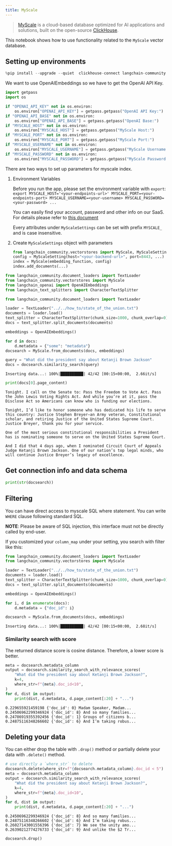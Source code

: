 ```yaml
---
title: MyScale
---
```


>[MyScale](https://docs.myscale.com/en/overview/) is a cloud-based database optimized for AI applications and solutions, built on the open-source [ClickHouse](https://github.com/ClickHouse/ClickHouse).

This notebook shows how to use functionality related to the `MyScale` vector database.

## Setting up environments


```python
%pip install --upgrade --quiet  clickhouse-connect langchain-community
```

We want to use OpenAIEmbeddings so we have to get the OpenAI API Key.


```python
import getpass
import os

if "OPENAI_API_KEY" not in os.environ:
    os.environ["OPENAI_API_KEY"] = getpass.getpass("OpenAI API Key:")
if "OPENAI_API_BASE" not in os.environ:
    os.environ["OPENAI_API_BASE"] = getpass.getpass("OpenAI Base:")
if "MYSCALE_HOST" not in os.environ:
    os.environ["MYSCALE_HOST"] = getpass.getpass("MyScale Host:")
if "MYSCALE_PORT" not in os.environ:
    os.environ["MYSCALE_PORT"] = getpass.getpass("MyScale Port:")
if "MYSCALE_USERNAME" not in os.environ:
    os.environ["MYSCALE_USERNAME"] = getpass.getpass("MyScale Username:")
if "MYSCALE_PASSWORD" not in os.environ:
    os.environ["MYSCALE_PASSWORD"] = getpass.getpass("MyScale Password:")
```

There are two ways to set up parameters for myscale index.

1. Environment Variables

    Before you run the app, please set the environment variable with `export`:
        `export MYSCALE_HOST='<your-endpoints-url>' MYSCALE_PORT=<your-endpoints-port> MYSCALE_USERNAME=<your-username> MYSCALE_PASSWORD=<your-password> ...`

    You can easily find your account, password and other info on our SaaS. For details please refer to [this document](https://docs.myscale.com/en/cluster-management/)

    Every attributes under `MyScaleSettings` can be set with prefix `MYSCALE_` and is case insensitive.

2. Create `MyScaleSettings` object with parameters


    ```python
    from langchain_community.vectorstores import MyScale, MyScaleSettings
    config = MyScaleSetting(host="<your-backend-url>", port=8443, ...)
    index = MyScale(embedding_function, config)
    index.add_documents(...)
    ```


```python
from langchain_community.document_loaders import TextLoader
from langchain_community.vectorstores import MyScale
from langchain_openai import OpenAIEmbeddings
from langchain_text_splitters import CharacterTextSplitter
```
```python
from langchain_community.document_loaders import TextLoader

loader = TextLoader("../../how_to/state_of_the_union.txt")
documents = loader.load()
text_splitter = CharacterTextSplitter(chunk_size=1000, chunk_overlap=0)
docs = text_splitter.split_documents(documents)

embeddings = OpenAIEmbeddings()
```


```python
for d in docs:
    d.metadata = {"some": "metadata"}
docsearch = MyScale.from_documents(docs, embeddings)

query = "What did the president say about Ketanji Brown Jackson"
docs = docsearch.similarity_search(query)
```
```output
Inserting data...: 100%|██████████| 42/42 [00:15<00:00,  2.66it/s]
```

```python
print(docs[0].page_content)
```
```output
Tonight. I call on the Senate to: Pass the Freedom to Vote Act. Pass the John Lewis Voting Rights Act. And while you’re at it, pass the Disclose Act so Americans can know who is funding our elections.

Tonight, I’d like to honor someone who has dedicated his life to serve this country: Justice Stephen Breyer—an Army veteran, Constitutional scholar, and retiring Justice of the United States Supreme Court. Justice Breyer, thank you for your service.

One of the most serious constitutional responsibilities a President has is nominating someone to serve on the United States Supreme Court.

And I did that 4 days ago, when I nominated Circuit Court of Appeals Judge Ketanji Brown Jackson. One of our nation’s top legal minds, who will continue Justice Breyer’s legacy of excellence.
```
## Get connection info and data schema


```python
print(str(docsearch))
```

## Filtering

You can have direct access to myscale SQL where statement. You can write `WHERE` clause following standard SQL.

**NOTE**: Please be aware of SQL injection, this interface must not be directly called by end-user.

If you customized your `column_map` under your setting, you search with filter like this:


```python
from langchain_community.document_loaders import TextLoader
from langchain_community.vectorstores import MyScale

loader = TextLoader("../../how_to/state_of_the_union.txt")
documents = loader.load()
text_splitter = CharacterTextSplitter(chunk_size=1000, chunk_overlap=0)
docs = text_splitter.split_documents(documents)

embeddings = OpenAIEmbeddings()

for i, d in enumerate(docs):
    d.metadata = {"doc_id": i}

docsearch = MyScale.from_documents(docs, embeddings)
```
```output
Inserting data...: 100%|██████████| 42/42 [00:15<00:00,  2.68it/s]
```
### Similarity search with score

The returned distance score is cosine distance. Therefore, a lower score is better.


```python
meta = docsearch.metadata_column
output = docsearch.similarity_search_with_relevance_scores(
    "What did the president say about Ketanji Brown Jackson?",
    k=4,
    where_str=f"{meta}.doc_id<10",
)
for d, dist in output:
    print(dist, d.metadata, d.page_content[:20] + "...")
```
```output
0.229655921459198 {'doc_id': 0} Madam Speaker, Madam...
0.24506962299346924 {'doc_id': 8} And so many families...
0.24786919355392456 {'doc_id': 1} Groups of citizens b...
0.24875116348266602 {'doc_id': 6} And I’m taking robus...
```
## Deleting your data

You can either drop the table with `.drop()` method or partially delete your data with `.delete()` method.


```python
# use directly a `where_str` to delete
docsearch.delete(where_str=f"{docsearch.metadata_column}.doc_id < 5")
meta = docsearch.metadata_column
output = docsearch.similarity_search_with_relevance_scores(
    "What did the president say about Ketanji Brown Jackson?",
    k=4,
    where_str=f"{meta}.doc_id<10",
)
for d, dist in output:
    print(dist, d.metadata, d.page_content[:20] + "...")
```
```output
0.24506962299346924 {'doc_id': 8} And so many families...
0.24875116348266602 {'doc_id': 6} And I’m taking robus...
0.26027143001556396 {'doc_id': 7} We see the unity amo...
0.26390212774276733 {'doc_id': 9} And unlike the $2 Tr...
```

```python
docsearch.drop()
```


```python

```
